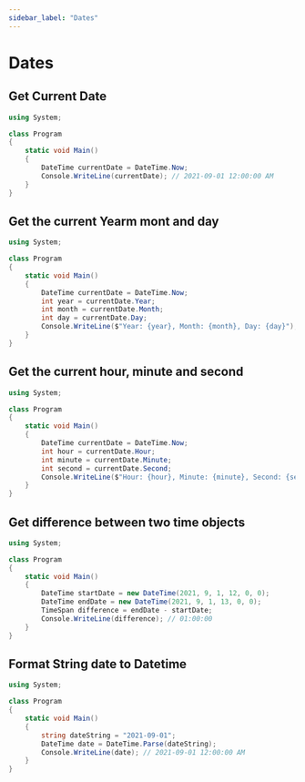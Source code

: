 ```yaml
---
sidebar_label: "Dates"
---
```


# Dates

## Get Current Date

```csharp
using System;

class Program
{
    static void Main()
    {
        DateTime currentDate = DateTime.Now;
        Console.WriteLine(currentDate); // 2021-09-01 12:00:00 AM
    }
}
```

## Get the current Yearm mont and day

```csharp
using System;

class Program
{
    static void Main()
    {
        DateTime currentDate = DateTime.Now;
        int year = currentDate.Year;
        int month = currentDate.Month;
        int day = currentDate.Day;
        Console.WriteLine($"Year: {year}, Month: {month}, Day: {day}"); // Year: 2021, Month: 9, Day: 1
    }
}
```

## Get the current hour, minute and second

```csharp
using System;

class Program
{
    static void Main()
    {
        DateTime currentDate = DateTime.Now;
        int hour = currentDate.Hour;
        int minute = currentDate.Minute;
        int second = currentDate.Second;
        Console.WriteLine($"Hour: {hour}, Minute: {minute}, Second: {second}"); // Hour: 12, Minute: 0, Second: 0
    }
}
```

## Get difference between two time objects

```csharp
using System;

class Program
{
    static void Main()
    {
        DateTime startDate = new DateTime(2021, 9, 1, 12, 0, 0);
        DateTime endDate = new DateTime(2021, 9, 1, 13, 0, 0);
        TimeSpan difference = endDate - startDate;
        Console.WriteLine(difference); // 01:00:00
    }
}
```

## Format String date to Datetime

```csharp
using System;

class Program
{
    static void Main()
    {
        string dateString = "2021-09-01";
        DateTime date = DateTime.Parse(dateString);
        Console.WriteLine(date); // 2021-09-01 12:00:00 AM
    }
}
```
